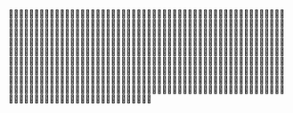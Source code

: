                                                                                                                                                                                                                                                                                                                                                                                                                                                                                                                                   